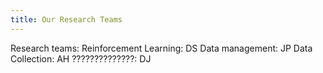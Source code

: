 ```yaml
---
title: Our Research Teams
---
```



Research teams:
    Reinforcement Learning: DS
    Data management: JP
    Data Collection: AH
    ??????????????: DJ
